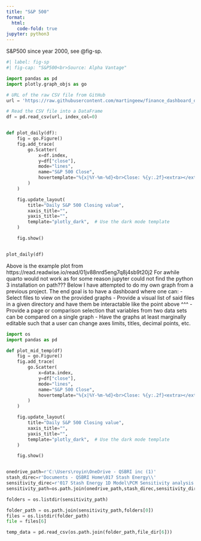 ```yaml
---
title: "S&P 500"
format:
  html:
    code-fold: true
jupyter: python3
---
```


S&P500 since year 2000, see @fig-sp.

```python
#| label: fig-sp
#| fig-cap: "S&P500<br>Source: Alpha Vantage"

import pandas as pd
import plotly.graph_objs as go

# URL of the raw CSV file from GitHub
url = 'https://raw.githubusercontent.com/martingeew/finance_dashboard_demo/main/sp500_20240825.csv'

# Read the CSV file into a DataFrame
df = pd.read_csv(url, index_col=0) 


def plot_daily(df):
    fig = go.Figure()
    fig.add_trace(
        go.Scatter(
            x=df.index,
            y=df["close"],
            mode="lines",
            name="S&P 500 Close",
            hovertemplate="%{x|%Y-%m-%d}<br>Close: %{y:.2f}<extra></extra>",
        )
    )

    fig.update_layout(
        title="Daily S&P 500 Closing value",
        xaxis_title="",
        yaxis_title="",
        template="plotly_dark",  # Use the dark mode template
    )

    fig.show()


plot_daily(df)
```

Above is the example plot from https://read.readwise.io/read/01jv88nrd5eng7q8j4sb9t20j2
For awhile quarto would not work as for some reason jupyter could not find the python 3 installation on path???
Below I have attempted to do my own graph from a previous project. The end goal is to have a dashboard where one can:
- Select files to view on the provided graphs
- Provide a visual list of said files in a given directory and have them be interactable like the point above ^^^
- Provide a page or comparison selection that variables from two data sets can be compared on a single graph
- Have the graphs at least marginally editable such that a user can change axes limits, titles, decimal points, etc.

```python
import os
import pandas as pd

def plot_mid_temp(df)
    fig = go.Figure()
    fig.add_trace(
        go.Scatter(
            x=data.index,
            y=df["close"],
            mode="lines",
            name="S&P 500 Close",
            hovertemplate="%{x|%Y-%m-%d}<br>Close: %{y:.2f}<extra></extra>",
        )
    )

    fig.update_layout(
        title="Daily S&P 500 Closing value",
        xaxis_title="",
        yaxis_title="",
        template="plotly_dark",  # Use the dark mode template
    )

    fig.show()


onedrive_path=r'C:\Users\royin\OneDrive - QSBRI inc (1)'
stash_direc=r'Documents - QSBRI Home\017 Stash Energy\\'
sensitivity_direc=r'017 Stash Energy 1D Model\PCM Sensitivity analysis'
sensitivity_path=os.path.join(onedrive_path,stash_direc,sensitivity_direc)

folders = os.listdir(sensitivity_path)

folder_path = os.path.join(sensitivity_path,folders[0])
files = os.listdir(folder_path)
file = files[6]

temp_data = pd.read_csv(os.path.join(folder_path,file_dir[6]))




```